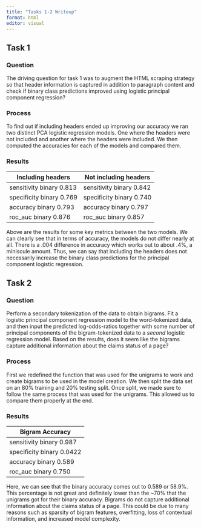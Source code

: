 ```yaml
---
title: "Tasks 1-2 Writeup"
format: html
editor: visual
---
```


## Task 1

### Question

The driving question for task 1 was to augment the HTML scraping strategy so that header information is captured in addition to paragraph content and check if binary class predictions improved using logistic principal component regression?

### Process

To find out if including headers ended up improving our accuracy we ran two distinct PCA logistic regression models. One where the headers were not included and another where the headers were included. We then computed the accuracies for each of the models and compared them.

### Results

| Including headers         | Not including headers     |
|---------------------------|---------------------------|
| sensitivity binary 0.813  | sensitivity binary 0.842  |
| specificity binary 0.769  | specificity binary 0.740  |
| accuracy binary 0.793     | accuracy binary 0.797     |
| roc_auc binary 0.876      | roc_auc binary 0.857      |

Above are the results for some key metrics between the two models. We can clearly see that in terms of accuracy, the models do not differ nearly at all. There is a .004 difference in accuracy which works out to about .4%, a miniscule amount. Thus, we can say that including the headers does not necessarily increase the binary class predictions for the principal component logistic regression.

## Task 2

### Question

Perform a secondary tokenization of the data to obtain bigrams. Fit a logistic principal component regression model to the word-tokenized data, and then input the predicted log-odds-ratios together with some number of principal components of the bigram-tokenized data to a *second* logistic regression model. Based on the results, does it seem like the bigrams capture additional information about the claims status of a page?

### Process

First we redefined the function that was used for the unigrams to work and create bigrams to be used in the model creation. We then split the data set on an 80% training and 20% testing split. Once split, we made sure to follow the same process that was used for the unigrams. This allowed us to compare them properly at the end.

### Results

| Bigram Accuracy           |
|---------------------------|
| sensitivity binary 0.987  |
| specificity binary 0.0422 |
| accuracy binary 0.589     |
| roc_auc binary 0.750      |

Here, we can see that the binary accuracy comes out to 0.589 or 58.9%. This percentage is not great and definitely lower than the \~70% that the unigrams got for their binary accuracy. Bigrams do not capture additional information about the claims status of a page. This could be due to many reasons such as sparsity of bigram features, overfitting, loss of contextual information, and increased model complexity.

